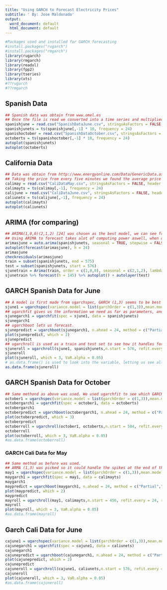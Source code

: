 ---
title: "Using GARCH to Forecast Electricity Prices"
subtitle: ' By: Jose Maldonado'
output:
  word_document: default
  html_document: default
---

```{r, echo = FALSE, message = FALSE, warning = FALSE}
#Packages used and installed for GARCH forecasting 
#install.packages("rugarch")
#install.packages("rmgarch")
library(rugarch)
library(rmgarch)
library(readxl)
library(fpp2)
library(tseries)
library(xts)
#??rugarch
#??rmgarch
```

## Spanish Data
```{r}
## Spanish data was obtain from www.omel.es
## Once the file is read we converted into a time series and multiplied by 10 to also conver it to Euros.
spanishjune = read.csv("SpanishDataJune.csv", stringsAsFactors = FALSE, header = TRUE)
spanishjunets = ts(spanishjune[,-1] * 10, frequency = 24)
spanishoctober = read.csv("SpanishDataOctober.csv", stringsAsFactors = FALSE, header = TRUE)
octoberts = ts(spanishoctober[,-1] * 10, frequency = 24)
autoplot(spanishjunets)
autoplot(octoberts)
```

## California Data
```{r}
## Data was obtain from http://www.energyonline.com/Data/GenericData.aspx?DataId=20&amp;CAISO___Average_Price
## Taking the price from every five minutes we found the average price per hour and used those values for our hourly price.
calimay = read.csv("CaliDataMay.csv", stringsAsFactors = FALSE, header = TRUE)
calimayts = ts(calimay[,-1], frequency = 24)
calijune = read.csv("CaliDataJune.csv", stringsAsFactors = FALSE, header = TRUE)
caliunets = ts(calijune[,-1], frequency = 24)
autoplot(calimayts)
autoplot(caliunets)
```

## ARIMA (for comparing)
```{r}
## ARIMA(1,0,0)(2,1,2) [24] was chosen as the best model, we can see from the residuals and the test and train set that ARIMA cannot handle the volatility of the data well.
## Using ARIMA to forecast takes alot of computing power aswell, when compared to GARCH ARIMA does poorly.
arimasjune = auto.arima(spanishjunets, seasonal = TRUE, stepwise = FALSE, lambda = "auto")
autoplot(forecast(arimasjune), h = 24)
arimasjune
checkresiduals(arimasjune)
train = subset(spanishjunets, end = 575)
test = subset(spanishjunets, start = 576)
sjunetrain = Arima(train, order = c(1,0,0), seasonal = c(2,1,2), lambda = "auto")
sjunetrain %>% forecast(h = 145) %>% autoplot() + autolayer(test)
```

## GARCH Spanish Data for June
```{r}
## A model is first made from ugarchspec, GARCH (1,3) seems to be best for most of the data sets along with ARMA (1,1).
sjune1 = ugarchspec(variance.model = list(garchOrder = c(1,3)),mean.model = list(armaOrder = c(1,1)), distribution.model = "norm")
## ugarchfit gives us the information we need as far as parameters, and we are able to use the different test and the information criteria to compare different models to pick the best GARCH model for the data. From this GARCH (1,3) was chosen.
sjunegarch1 = ugarchfit(spec = sjune1, data = spanishjunets)
sjunegarch1
## ugarchboot lets us forecast.
sjunepredict = ugarchboot(sjunegarch1, n.ahead = 24, method = c("Partial","Full")[1])
plot(sjunepredict, which = 2)
sjunepredict
## ugarchroll is used as a train and test set to see how it handles forecasting.
sjuneroll = ugarchroll(sjune1, spanishjunets,n.start = 576, refit.every = 24, refit.window = "moving", solver = "hybrid", calculate.VaR = TRUE, VaR.alpha = 0.05, keep.coef = TRUE)
sjuneroll
plot(sjuneroll, which = 3, VaR.alpha = 0.05)
# as.data.frame() is used to look into the variable, letting us see all values. Remove "#" to run it and see the real values vs the forecasted values. By taking higher values and dividing by the smallest value subtracting that from 1 and multiplying we are able to see our error.
as.data.frame(sjuneroll)
```

## GARCH Spanish Data for October
```{r}
## Same methond as above was used. We used ugarchfit to see which GARCH model would work best, from that we also obtained our parameters.
october1 = ugarchspec(variance.model = list(garchOrder = c(1,3)),mean.model = list(armaOrder = c(1,1)), distribution.model = "norm")
octobergarch1 = ugarchfit(spec = october1, data = octoberts)
octobergarch1
octoberpredict = ugarchboot(octobergarch1, n.ahead = 24, method = c("Partial","Full")[1])
plot(octoberpredict, which = 3)
octoberpredict
octoberroll = ugarchroll(october1, octoberts,n.start = 504, refit.every = 24, refit.window = "moving", solver = "hybrid", calculate.VaR = TRUE, VaR.alpha = 0.05, keep.coef = TRUE)
octoberroll
plot(octoberroll, which = 3, VaR.alpha = 0.05)
#as.data.frame(octoberroll)
```

### GARCH Cali Data for May
```{r}
## Same method as before was used.
## ARMA (1,3) was picked so it could handle the spikes at the end of the month better.
may1 = ugarchspec(variance.model = list(garchOrder = c(1,3)),mean.model = list(armaOrder = c(1,3)), distribution.model = "norm")
maygarch1 = ugarchfit(spec = may1, data = calimayts)
maygarch1
maypredict = ugarchboot(maygarch1, n.ahead = 24, method = c("Partial","Full")[1])
plot(maypredict, which = 2)
maypredict
mayroll = ugarchroll(may1, calimayts,n.start = 456, refit.every = 24, refit.window = "moving", solver = "hybrid", calculate.VaR = TRUE, VaR.alpha = 0.05, keep.coef = TRUE)
mayroll
plot(mayroll, which = 3, VaR.alpha = 0.05)
#as.data.frame(mayroll)
```

## Garch Cali Data for June
```{r}
cajune1 = ugarchspec(variance.model = list(garchOrder = c(1,3)),mean.model = list(armaOrder = c(1,1)), distribution.model = "norm")
cajunegarch1 = ugarchfit(spec = cajune1, data = caliunets)
cajunegarch1
cajunepredict = ugarchboot(cajunegarch1, n.ahead = 24, method = c("Partial","Full")[1])
plot(cajunepredict, which = 2)
cajunepredict
cajuneroll = ugarchroll(cajune1, caliunets,n.start = 576, refit.every = 24, refit.window = "moving", solver = "hybrid", calculate.VaR = TRUE, VaR.alpha = 0.05, keep.coef = TRUE)
cajuneroll
plot(cajuneroll, which = 3, VaR.alpha = 0.05)
#as.data.frame(cajuneroll)

```


























